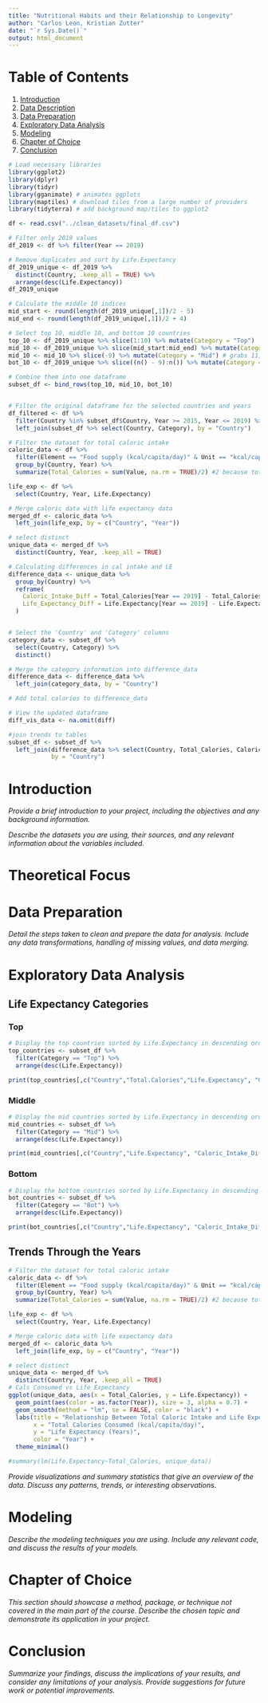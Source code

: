 ```yaml
---
title: "Nutritional Habits and their Relationship to Longevity"
author: "Carlos Leon, Kristian Zutter"
date: "`r Sys.Date()`"
output: html_document
---
```


# Table of Contents
1. [Introduction](#introduction)
2. [Data Description](#data-description)
3. [Data Preparation](#data-preparation)
4. [Exploratory Data Analysis](#exploratory-data-analysis)
5. [Modeling](#modeling)
6. [Chapter of Choice](#chapter-of-choice)
7. [Conclusion](#conclusion)
```r
# Load necessary libraries
library(ggplot2)
library(dplyr)
library(tidyr)
library(gganimate) # animates ggplots
library(maptiles) # download tiles from a large number of providers
library(tidyterra) # add background map/tiles to ggplot2

```
```r

df <- read.csv("../clean_datasets/final_df.csv")

# Filter only 2019 values
df_2019 <- df %>% filter(Year == 2019)

# Remove duplicates and sort by Life.Expectancy
df_2019_unique <- df_2019 %>% 
  distinct(Country, .keep_all = TRUE) %>% 
  arrange(desc(Life.Expectancy))
df_2019_unique

# Calculate the middle 10 indices
mid_start <- round(length(df_2019_unique[,1])/2 - 5)
mid_end <- round(length(df_2019_unique[,1])/2 + 4)

# Select top 10, middle 10, and bottom 10 countries
top_10 <- df_2019_unique %>% slice(1:10) %>% mutate(Category = "Top")
mid_10 <- df_2019_unique %>% slice(mid_start:mid_end) %>% mutate(Category = "Mid")
mid_10 <- mid_10 %>% slice(-9) %>% mutate(Category = "Mid") # grabs 11, but #9 has a char error
bot_10 <- df_2019_unique %>% slice((n() - 9):n()) %>% mutate(Category = "Bot")

# Combine them into one dataframe
subset_df <- bind_rows(top_10, mid_10, bot_10)


# Filter the original dataframe for the selected countries and years
df_filtered <- df %>%
  filter(Country %in% subset_df$Country, Year >= 2015, Year <= 2019) %>%
  left_join(subset_df %>% select(Country, Category), by = "Country")

# Filter the dataset for total caloric intake
caloric_data <- df %>%
  filter(Element == "Food supply (kcal/capita/day)" & Unit == "kcal/cap/d") %>%
  group_by(Country, Year) %>%
  summarize(Total_Calories = sum(Value, na.rm = TRUE)/2) #2 because total was both sexes

life_exp <- df %>% 
  select(Country, Year, Life.Expectancy)

# Merge caloric data with life expectancy data
merged_df <- caloric_data %>%
  left_join(life_exp, by = c("Country", "Year"))

# select distinct
unique_data <- merged_df %>%
  distinct(Country, Year, .keep_all = TRUE)

# Calculating differences in cal intake and LE
difference_data <- unique_data %>%
  group_by(Country) %>%
  reframe(
    Caloric_Intake_Diff = Total_Calories[Year == 2019] - Total_Calories[Year == 2015],
    Life_Expectancy_Diff = Life.Expectancy[Year == 2019] - Life.Expectancy[Year == 2015]
  )


# Select the 'Country' and 'Category' columns
category_data <- subset_df %>% 
  select(Country, Category) %>% 
  distinct()

# Merge the category information into difference_data
difference_data <- difference_data %>%
  left_join(category_data, by = "Country")

# Add total calories to difference_data

# View the updated dataframe
diff_vis_data <- na.omit(diff)

#join trends to tables
subset_df <- subset_df %>%
  left_join(difference_data %>% select(Country, Total_Calories, Caloric_Intake_Diff, Life_Expectancy_Diff), 
            by = "Country")

```

# Introduction
<a name="introduction"></a>

*Provide a brief introduction to your project, including the objectives and any background information.*

*Describe the datasets you are using, their sources, and any relevant information about the variables included.*

# Theoretical Focus
<a name="theoretical-focus"></a>

# Data Preparation
<a name="data-preparation"></a>

*Detail the steps taken to clean and prepare the data for analysis. Include any data transformations, handling of missing values, and data merging.*

# Exploratory Data Analysis
<a name="exploratory-data-analysis"></a>

## Life Expectancy Categories {.tabset}
### Top
```r
# Display the top countries sorted by Life.Expectancy in descending order
top_countries <- subset_df %>% 
  filter(Category == "Top") %>% 
  arrange(desc(Life.Expectancy))

print(top_countries[,c("Country","Total.Calories","Life.Expectancy", "Caloric_Intake_Diff", "Life_Expectancy_Diff")])
```
### Middle
```r
# Display the mid countries sorted by Life.Expectancy in descending order
mid_countries <- subset_df %>% 
  filter(Category == "Mid") %>% 
  arrange(desc(Life.Expectancy))

print(mid_countries[,c("Country","Life.Expectancy", "Caloric_Intake_Diff", "Life_Expectancy_Diff")])
```
### Bottom
```r
# Display the bottom countries sorted by Life.Expectancy in descending order
bot_countries <- subset_df %>% 
  filter(Category == "Bot") %>% 
  arrange(desc(Life.Expectancy))

print(bot_countries[,c("Country","Life.Expectancy", "Caloric_Intake_Diff", "Life_Expectancy_Diff")])
```

## Trends Through the Years
```r
# Filter the dataset for total caloric intake
caloric_data <- df %>%
  filter(Element == "Food supply (kcal/capita/day)" & Unit == "kcal/cap/d") %>%
  group_by(Country, Year) %>%
  summarize(Total_Calories = sum(Value, na.rm = TRUE)/2) #2 because total was both sexes

life_exp <- df %>% 
  select(Country, Year, Life.Expectancy)

# Merge caloric data with life expectancy data
merged_df <- caloric_data %>%
  left_join(life_exp, by = c("Country", "Year"))

# select distinct
unique_data <- merged_df %>%
  distinct(Country, Year, .keep_all = TRUE)
# Cals Consumed vs Life Expectancy
ggplot(unique_data, aes(x = Total_Calories, y = Life.Expectancy)) +
  geom_point(aes(color = as.factor(Year)), size = 3, alpha = 0.7) +
  geom_smooth(method = "lm", se = FALSE, color = "black") +
  labs(title = "Relationship Between Total Caloric Intake and Life Expectancy",
       x = "Total Calories Consumed (kcal/capita/day)",
       y = "Life Expectancy (Years)",
       color = "Year") +
  theme_minimal()

#summary(lm(Life.Expectancy~Total_Calories, unique_data))


```
 
*Provide visualizations and summary statistics that give an overview of the data. Discuss any patterns, trends, or interesting observations.*

# Modeling
<a name="modeling"></a>

*Describe the modeling techniques you are using. Include any relevant code, and discuss the results of your models.*

# Chapter of Choice
<a name="chapter-of-choice"></a>

*This section should showcase a method, package, or technique not covered in the main part of the course. Describe the chosen topic and demonstrate its application in your project.*

# Conclusion
<a name="conclusion"></a>

*Summarize your findings, discuss the implications of your results, and consider any limitations of your analysis. Provide suggestions for future work or potential improvements.*
